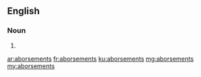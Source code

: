 ==English==

===Noun===
{{head|en|plural}}

# {{plural of|aborsement|lang=en}}

[[ar:aborsements]]
[[fr:aborsements]]
[[ku:aborsements]]
[[mg:aborsements]]
[[my:aborsements]]
